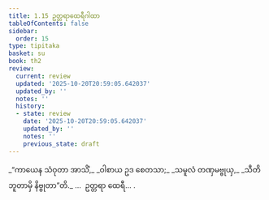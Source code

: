 ```yaml
---
title: 1.15 ဥတ္တရာထေရီဂါထာ
tableOfContents: false
sidebar:
  order: 15
type: tipitaka
basket: su
book: th2
review:
  current: review
  updated: '2025-10-20T20:59:05.642037'
  updated_by: ''
  notes: ''
  history:
  - state: review
    date: '2025-10-20T20:59:05.642037'
    updated_by: ''
    notes: ''
    previous_state: draft
---
```



<DynamicBreadcrumb />


<ReviewStatus review={frontmatter.review} showDetails={true} />

<HypothesisAnnotation frontmatter={frontmatter} />

<Division number="15" book="th2" e="ch" v="19" p="379">

<Paragraph number="30" type="verses" book="th2">
_“ကာယေန သံဝုတာ အာသိံ,_  
_ဝါစာယ ဥဒ စေတသာ;_  
_သမူလံ တဏှမဗ္ဗုယှ,_  
_သီတိဘူတာမှိ နိဗ္ဗုတာ”တိ._  


</Paragraph>
</Division>

<Paragraph number="31" type="center" book="th2">
…  ဥတ္တရာ ထေရီ… .
</Paragraph>